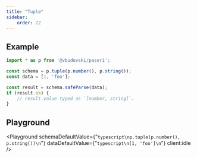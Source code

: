 ```yaml
---
title: "Tuple"
sidebar:
    order: 22
---
```



## Example

```typescript
import * as p from '@vbudovski/paseri';

const schema = p.tuple(p.number(), p.string());
const data = [1, 'foo'];

const result = schema.safeParse(data);
if (result.ok) {
    // result.value typed as `[number, string]`.
}
```

## Playground

<Playground
    schemaDefaultValue={"```typescript\np.tuple(p.number(), p.string())\n```"}
    dataDefaultValue={"```typescript\n[1, 'foo']\n```"}
    client:idle
/>
